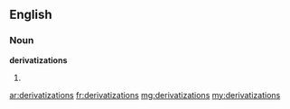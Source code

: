 ==English==

===Noun===
'''derivatizations'''

# {{plural of|[[derivatization]]}}

[[ar:derivatizations]]
[[fr:derivatizations]]
[[mg:derivatizations]]
[[my:derivatizations]]